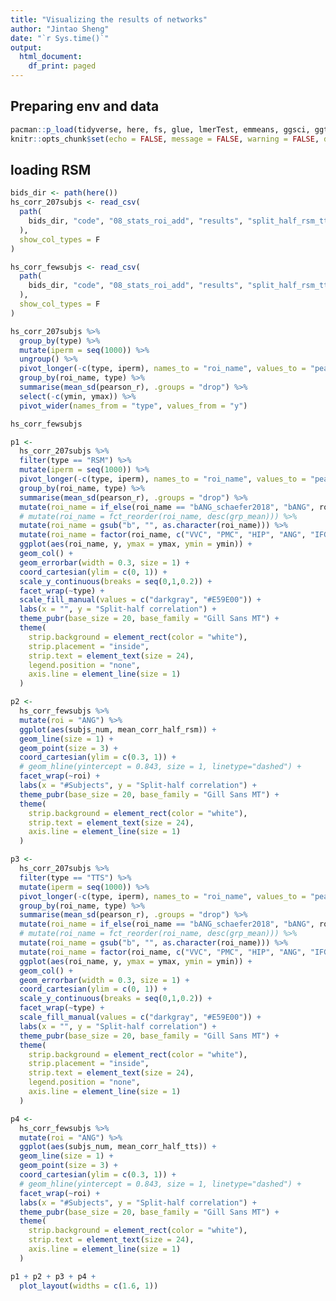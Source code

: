 ```yaml
---
title: "Visualizing the results of networks"
author: "Jintao Sheng"
date: "`r Sys.time()`"
output:
  html_document:
    df_print: paged
---
```


## Preparing env and data

```r
pacman::p_load(tidyverse, here, fs, glue, lmerTest, emmeans, ggsci, ggthemes, ggpubr, extrafont, patchwork)
knitr::opts_chunk$set(echo = FALSE, message = FALSE, warning = FALSE, dpi = 300, dev = "CairoPNG")
```

## loading RSM

```r
bids_dir <- path(here())
hs_corr_207subjs <- read_csv(
  path(
    bids_dir, "code", "08_stats_roi_add", "results", "split_half_rsm_tts_corr_207subjs.csv"
  ),
  show_col_types = F
)

hs_corr_fewsubjs <- read_csv(
  path(
    bids_dir, "code", "08_stats_roi_add", "results", "split_half_rsm_tts_corr_fewer_subjs.csv"
  ),
  show_col_types = F
)
```

```r
hs_corr_207subjs %>% 
  group_by(type) %>% 
  mutate(iperm = seq(1000)) %>% 
  ungroup() %>% 
  pivot_longer(-c(type, iperm), names_to = "roi_name", values_to = "pearson_r") %>% 
  group_by(roi_name, type) %>% 
  summarise(mean_sd(pearson_r), .groups = "drop") %>% 
  select(-c(ymin, ymax)) %>% 
  pivot_wider(names_from = "type", values_from = "y")
```

```r
hs_corr_fewsubjs
```


```r
p1 <- 
  hs_corr_207subjs %>% 
  filter(type == "RSM") %>% 
  mutate(iperm = seq(1000)) %>% 
  pivot_longer(-c(type, iperm), names_to = "roi_name", values_to = "pearson_r") %>% 
  group_by(roi_name, type) %>% 
  summarise(mean_sd(pearson_r), .groups = "drop") %>%
  mutate(roi_name = if_else(roi_name == "bANG_schaefer2018", "bANG", roi_name)) %>%   
  # mutate(roi_name = fct_reorder(roi_name, desc(grp_mean))) %>% 
  mutate(roi_name = gsub("b", "", as.character(roi_name))) %>%
  mutate(roi_name = factor(roi_name, c("VVC", "PMC", "HIP", "ANG", "IFG", "vmPFC"))) %>% 
  ggplot(aes(roi_name, y, ymax = ymax, ymin = ymin)) +
  geom_col() +
  geom_errorbar(width = 0.3, size = 1) +
  coord_cartesian(ylim = c(0, 1)) +
  scale_y_continuous(breaks = seq(0,1,0.2)) +
  facet_wrap(~type) +
  scale_fill_manual(values = c("darkgray", "#E59E00")) +
  labs(x = "", y = "Split-half correlation") +
  theme_pubr(base_size = 20, base_family = "Gill Sans MT") +
  theme(
    strip.background = element_rect(color = "white"),
    strip.placement = "inside",
    strip.text = element_text(size = 24),
    legend.position = "none",
    axis.line = element_line(size = 1)
  )
```

```r
p2 <- 
  hs_corr_fewsubjs %>% 
  mutate(roi = "ANG") %>% 
  ggplot(aes(subjs_num, mean_corr_half_rsm)) +
  geom_line(size = 1) +
  geom_point(size = 3) +
  coord_cartesian(ylim = c(0.3, 1)) +
  # geom_hline(yintercept = 0.843, size = 1, linetype="dashed") +
  facet_wrap(~roi) +
  labs(x = "#Subjects", y = "Split-half correlation") +
  theme_pubr(base_size = 20, base_family = "Gill Sans MT") +
  theme(
    strip.background = element_rect(color = "white"),
    strip.text = element_text(size = 24),
    axis.line = element_line(size = 1)
  )
```

```r
p3 <- 
  hs_corr_207subjs %>% 
  filter(type == "TTS") %>% 
  mutate(iperm = seq(1000)) %>% 
  pivot_longer(-c(type, iperm), names_to = "roi_name", values_to = "pearson_r") %>% 
  group_by(roi_name, type) %>% 
  summarise(mean_sd(pearson_r), .groups = "drop") %>%
  mutate(roi_name = if_else(roi_name == "bANG_schaefer2018", "bANG", roi_name)) %>%   
  # mutate(roi_name = fct_reorder(roi_name, desc(grp_mean))) %>% 
  mutate(roi_name = gsub("b", "", as.character(roi_name))) %>%
  mutate(roi_name = factor(roi_name, c("VVC", "PMC", "HIP", "ANG", "IFG", "vmPFC"))) %>% 
  ggplot(aes(roi_name, y, ymax = ymax, ymin = ymin)) +
  geom_col() +
  geom_errorbar(width = 0.3, size = 1) +
  coord_cartesian(ylim = c(0, 1)) +
  scale_y_continuous(breaks = seq(0,1,0.2)) +
  facet_wrap(~type) +
  scale_fill_manual(values = c("darkgray", "#E59E00")) +
  labs(x = "", y = "Split-half correlation") +
  theme_pubr(base_size = 20, base_family = "Gill Sans MT") +
  theme(
    strip.background = element_rect(color = "white"),
    strip.placement = "inside",
    strip.text = element_text(size = 24),
    legend.position = "none",
    axis.line = element_line(size = 1)
  )
```

```r
p4 <- 
  hs_corr_fewsubjs %>% 
  mutate(roi = "ANG") %>% 
  ggplot(aes(subjs_num, mean_corr_half_tts)) +
  geom_line(size = 1) +
  geom_point(size = 3) +
  coord_cartesian(ylim = c(0.3, 1)) +
  # geom_hline(yintercept = 0.843, size = 1, linetype="dashed") +
  facet_wrap(~roi) +
  labs(x = "#Subjects", y = "Split-half correlation") +
  theme_pubr(base_size = 20, base_family = "Gill Sans MT") +
  theme(
    strip.background = element_rect(color = "white"),
    strip.text = element_text(size = 24),
    axis.line = element_line(size = 1)
  )
```

```r
p1 + p2 + p3 + p4 + 
  plot_layout(widths = c(1.6, 1))
```

